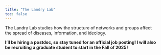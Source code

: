 ```yaml
---
title: "The Landry Lab"
toc: false
---
```


The Landry Lab studies how the structure of networks and groups affect the spread of diseases, information, and ideology.

**I'll be hiring a postdoc, so stay tuned for an official job posting! I will also be recruiting a graduate student to start in the Fall of 2025!**
